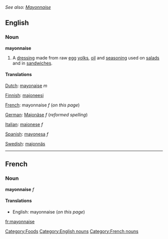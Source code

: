 ''See also: [[Mayonnaise]]''
==English==
===Noun===
'''mayonnaise'''

#A [[dressing]] made from raw [[egg]] [[yolks]], [[oil]] and [[seasoning]] used on [[salad]]s and in [[sandwich]]es.

====Translations====
{{top}}
[[Dutch]]: [[mayonaise]] ''m''

[[Finnish]]: [[majoneesi]]

[[French]]: mayonnaise ''f'' (''on this page'')

[[German]]: [[Majonäse]] ''f'' (''reformed spelling'')

{{mid}}

[[Italian]]: [[maionese]] ''f''

[[Spanish]]: [[mayonesa]] ''f''

[[Swedish]]: [[majonnäs]]

{{bottom}}

[[Category:Foods]]

----

==French==
===Noun===
'''mayonnaise''' ''f''

====Translations====
*English: mayonnaise (''on this page'')

[[Category:English nouns]]
[[Category:French nouns]]

[[fr:mayonnaise]]